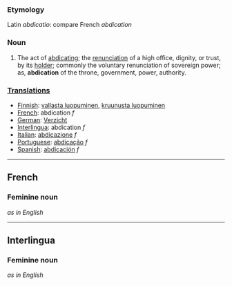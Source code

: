 ===Etymology===
Latin ''abdicatio'': compare French ''abdication''
===Noun===
#The act of [[abdicating]]; the [[renunciation]] of a high office, dignity, or trust, by its [[holder]]; commonly the voluntary renunciation of sovereign power; as, '''abdication''' of the throne, government, power, authority.

===[[Translations]]===
*[[Finnish]]: [[vallasta luopuminen]], [[kruunusta luopuminen]]
*[[French]]: abdication ''f''
*[[German]]: [[Verzicht]]
*[[Interlingua]]: abdication ''f''
*[[Italian]]: [[abdicazione]] ''f''
*[[Portuguese]]: [[abdicação]] ''f''
*[[Spanish]]: [[abdicación]] ''f''
----
==French==
===Feminine noun===
''as in English''
----
==Interlingua==
===Feminine noun===
''as in English''